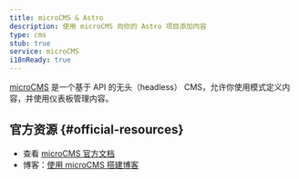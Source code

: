 ```yaml
---
title: microCMS & Astro
description: 使用 microCMS 向你的 Astro 项目添加内容
type: cms
stub: true
service: microCMS
i18nReady: true
---
```


[microCMS](https://microcms.io/) 是一个基于 API 的无头（headless） CMS，允许你使用模式定义内容，并使用仪表板管理内容。

## 官方资源 \{#official-resources\}

- 查看 [microCMS 官方文档](https://document.microcms.io/tutorial/astro/astro-top)
- 博客：[使用 microCMS 搭建博客](https://blog.microcms.io/astro-microcms-introduction/)
